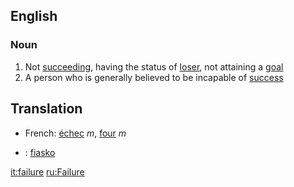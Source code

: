 ==English==
===Noun===
#Not [[succeeding]], having the status of [[loser]], not attaining a [[goal]]
#A person who is generally believed to be incapable of [[success]]
==Translation==
*French: [[échec]] ''m'', [[four]] ''m''
* {{io}} : [[fiasko]]

[[it:failure]]
[[ru:Failure]]